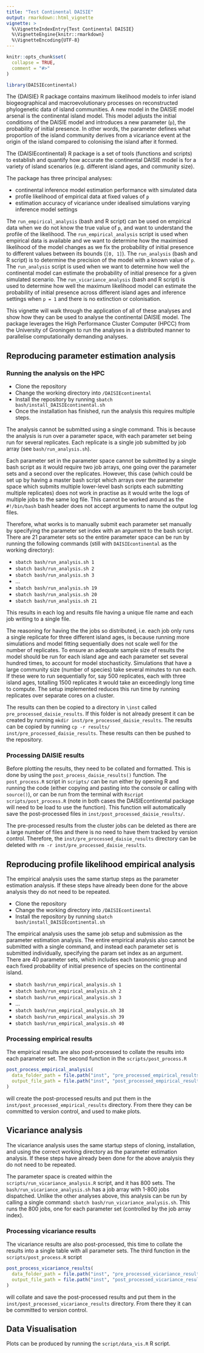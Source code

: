 ```yaml
---
title: "Test Continental DAISIE"
output: rmarkdown::html_vignette
vignette: >
  %\VignetteIndexEntry{Test Continental DAISIE}
  %\VignetteEngine{knitr::rmarkdown}
  %\VignetteEncoding{UTF-8}
---
```


```r
knitr::opts_chunk$set(
  collapse = TRUE,
  comment = "#>"
)
```

```r
library(DAISIEcontinental)
```

The {DAISIE} R package contains maximum likelihood models to infer island biogeographical and macroevolutionary processes on reconstructed phylogenetic data of island communities. A new model in the DAISIE model arsenal is the continental island model. This model adjusts the initial conditions of the DAISIE model and introduces a new parameter (`p`), the probability of initial presence. In other words, the parameter defines what proportion of the island community derives from a vicariance event at the origin of the island compared to colonising the island after it formed. 

The {DAISIEcontinental} R package is a set of tools (functions and scripts) to establish and quantify how accurate the continental DAISIE model is for a variety of island scenarios (e.g. different island ages, and community size).

The package has three principal analyses:

* continental inference model estimation performance with simulated data
* profile likelihood of empirical data at fixed values of `p`
* estimation accuracy of vicariance under idealised simulations varying inference model settings 

The `run_empirical_analysis` (bash and R script) can be used on empirical data when we do not know the true value of `p`, and want to understand the profile of the likelihood. The `run_empirical_analysis` script is used when empirical data is available and we want to determine how the maximised likelihood of the model changes as we fix the probability of initial presence to different values between its bounds (`[0, 1]`). The `run_analysis` (bash and R script) is to determine the precision of the model with a known value of `p`. The `run_analysis` script is used when we want to determine how well the continental model can estimate the probability of initial presence for a given simulated scenario. The `run_vicariance_analysis` (bash and R script) is used to determine how well the maximum likelihood model can estimate the probability of initial presence across different island ages and inference settings when `p = 1` and there is no extinction or colonisation.

This vignette will walk through the application of all of these analyses and show how they can be used to analyse the continental DAISIE model. The package leverages the High Performance Cluster Computer (HPCC) from the University of Groningen to run the analyses in a distributed manner to parallelise computationally demanding analyses.

## Reproducing parameter estimation analysis

### Running the analysis on the HPC

* Clone the repository
* Change the working directory into `/DAISIEcontinental`
* Install the repository by running `sbatch bash/install_DAISIEcontinental.sh`
* Once the installation has finished, run the analysis this requires multiple
steps.

The analysis cannot be submitted using a single command. This is because the 
analysis is run over a parameter space, with each parameter set being run
for several replicates. Each replicate is a single job submitted by job array
(see `bash/run_analysis.sh`).

Each parameter set in the parameter space cannot be submitted by a single 
bash script as it would require two job arrays, one going over the parameter
sets and a second over the replicates. However, this case (which could be set
up by having a master bash script which arrays over the parameter space which
submits multiple lower-level bash scripts each submitting multiple replicates)
does not work in practise as it would write the logs of multiple jobs to the 
same log file. This cannot be worked around as the `#!/bin/bash` bash header
does not accept arguments to name the output log files.

Therefore, what works is to manually submit each parameter set manually by
specifying the parameter set index with an argument to the bash script. There
are 21 parameter sets so the entire parameter space can be run by running the 
following commands (still with `DAISIEcontinental` as the working directory):

* `sbatch bash/run_analysis.sh 1`
* `sbatch bash/run_analysis.sh 2`
* `sbatch bash/run_analysis.sh 3`
* ...
* `sbatch bash/run_analysis.sh 19`
* `sbatch bash/run_analysis.sh 20`
* `sbatch bash/run_analysis.sh 21`

This results in each log and results file having a unique file name and each
job writing to a single file.

The reasoning for having the the jobs so distributed, i.e. each job only runs
a single replicate for three different island ages, is because running more
simulations and model fitting sequentially does not scale well for the number
of replicates. To ensure an adequate sample size of results the model should be
run for each island age and each parameter set several hundred times, to account
for model stochasticity. Simulations that have a large community size (number of
species) take several minutes to run each. If these were to run sequentially
for, say 500 replicates, each with three island ages, totalling 1500 replicates
it would take an exceedingly long time to compute. The setup implemented
reduces this run time by running replicates over separate cores on a cluster.

The results can then be copied to a directory in `\inst` called 
`pre_processed_daisie_results`. If this folder is not already present it can be
created by running `mkdir inst/pre_processed_daisie_results`. The results can
be copied by running `cp -r results/ inst/pre_processed_daisie_results`. These
results can then be pushed to the repository.

### Processing DAISIE results

Before plotting the results, they need to be collated and formatted. This is
done by using the `post_process_daisie_results()` function. The 
`post_process.R` script in `scripts/` can be run either by
opening R and running the code (either copying and pasting into the console or
calling with `source()`), or can be run from the terminal with 
`Rscript scripts/post_process.R` (note in both cases the 
DAISIEcontinental package will need to be load to use the function). This 
function will automatically save the post-processed files in 
`inst/post_processed_daisie_results/`.

The pre-processed results from the cluster jobs can be deleted as there are a 
large number of files and there is no need to have them tracked by version 
control. Therefore, the `inst/pre_processed_daisie_results` directory can be
deleted with `rm -r inst/pre_processed_daisie_results`.

## Reproducing profile likelihood empirical analysis

The empirical analysis uses the same startup steps as the parameter estimation
analysis. If these steps have already been done for the above analysis they do
not need to be repeated.

* Clone the repository
* Change the working directory into `/DAISIEcontinental`
* Install the repository by running `sbatch bash/install_DAISIEcontinental.sh`

The empirical analysis uses the same job setup and submission as the parameter
estimation analysis. The entire empirical analysis also cannot be submitted 
with a single command, and instead each parameter set is submitted individually, 
specifying the param set index as an argument. There are 40 parameter sets,
which includes each taxonomic group and each fixed probability of initial 
presence of species on the continental island.

* `sbatch bash/run_empirical_analysis.sh 1`
* `sbatch bash/run_empirical_analysis.sh 2`
* `sbatch bash/run_empirical_analysis.sh 3`
* ...
* `sbatch bash/run_empirical_analysis.sh 38`
* `sbatch bash/run_empirical_analysis.sh 39`
* `sbatch bash/run_empirical_analysis.sh 40`

### Processing empirical results

The empirical results are also post-processed to collate the results into each
parameter set. The second function in the `scripts/post_process.R`

```r
post_process_empirical_analysis(
  data_folder_path = file.path("inst", "pre_processed_empirical_results"),
  output_file_path = file.path("inst", "post_processed_empirical_results")
)
```

will create the post-processed results and put them in the
`inst/post_processed_empirical_results` directory. From there they can be
committed to version control, and used to make plots.

## Vicariance analysis

The vicariance analysis uses the same startup steps of cloning, installation,
and using the correct working directory as the parameter estimation
analysis. If these steps have already been done for the above analysis they do
not need to be repeated.

The parameter space is created within the `scripts/run_vicariance_analysis.R`
script, and it has 800 sets. The `bash/run_vicariance_analysis.sh` has a job
array with 1-800 jobs dispatched. Unlike the other analyses above, this analysis
can be run by calling a single command: `sbatch bash/run_vicariance_analysis.sh`.
This runs the 800 jobs, one for each parameter set (controlled by the job array
index).

### Processing vicariance results

The vicariance results are also post-processed, this time to collate the
results into a single table with all parameter sets. The third function
in the `scripts/post_process.R` script

```r
post_process_vicariance_results(
  data_folder_path = file.path("inst", "pre_processed_vicariance_results"),
  output_file_path = file.path("inst", "post_processed_vicariance_results")
)
```

will collate and save the post-processed results and put them in the
`inst/post_processed_vicariance_results` directory. From there they it can be
committed to version control.

## Data Visualisation

Plots can be produced by running the `script/data_vis.R` R script.
